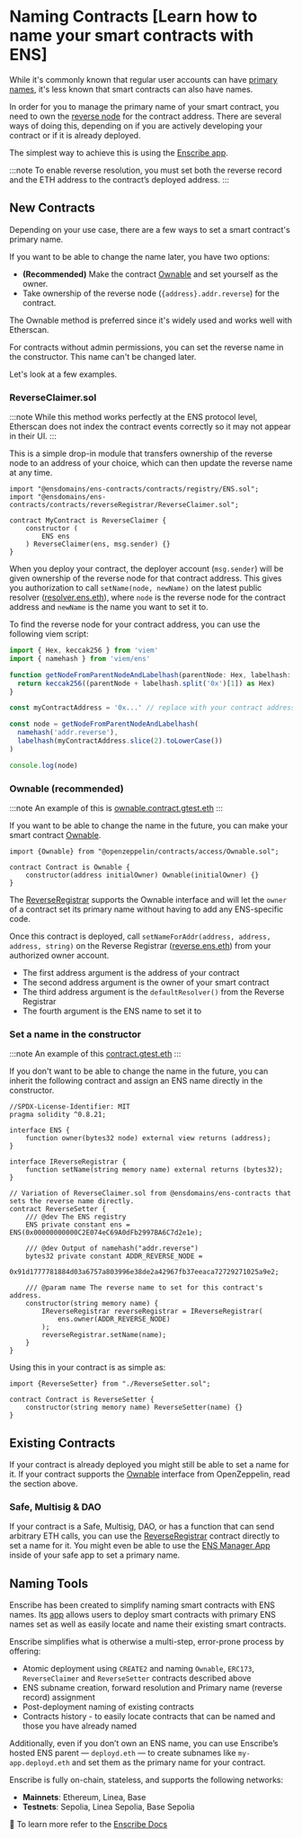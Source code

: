 # Naming Contracts [Learn how to name your smart contracts with ENS]

While it's commonly known that regular user accounts can have [primary names](/web/reverse), it's less known that smart contracts can also have names.

In order for you to manage the primary name of your smart contract, you need to own the [reverse node](/terminology#reverse-node) for the contract address. There are several ways of doing this, depending on if you are actively developing your contract or if it is already deployed.

The simplest way to achieve this is using the [Enscribe app](https://app.enscribe.xyz/).

:::note
To enable reverse resolution, you must set both the reverse record and the ETH address to the contract’s deployed address.
:::

## New Contracts

Depending on your use case, there are a few ways to set a smart contract's primary name.

If you want to be able to change the name later, you have two options:

- **(Recommended)** Make the contract [Ownable](https://docs.openzeppelin.com/contracts/5.x/access-control) and set yourself as the owner.
- Take ownership of the reverse node (`{address}.addr.reverse`) for the contract.

The Ownable method is preferred since it's widely used and works well with Etherscan.

For contracts without admin permissions, you can set the reverse name in the constructor. This name can't be changed later.

Let's look at a few examples.

### ReverseClaimer.sol

:::note
While this method works perfectly at the ENS protocol level, Etherscan does not index the contract events correctly so it may not appear in their UI.
:::

This is a simple drop-in module that transfers ownership of the reverse node to an address of your choice, which can then update the reverse name at any time.

```solidity
import "@ensdomains/ens-contracts/contracts/registry/ENS.sol";
import "@ensdomains/ens-contracts/contracts/reverseRegistrar/ReverseClaimer.sol";

contract MyContract is ReverseClaimer {
    constructor (
        ENS ens
    ) ReverseClaimer(ens, msg.sender) {}
}
```

When you deploy your contract, the deployer account (`msg.sender`) will be given ownership of the reverse node for that contract address. This gives you authorization to call `setName(node, newName)` on the latest public resolver ([resolver.ens.eth](https://etherscan.io/address/resolver.ens.eth)), where `node` is the reverse node for the contract address and `newName` is the name you want to set it to.

To find the reverse node for your contract address, you can use the following viem script:

```ts
import { Hex, keccak256 } from 'viem'
import { namehash } from 'viem/ens'

function getNodeFromParentNodeAndLabelhash(parentNode: Hex, labelhash: Hex) {
  return keccak256((parentNode + labelhash.split('0x')[1]) as Hex)
}

const myContractAddress = '0x...' // replace with your contract address

const node = getNodeFromParentNodeAndLabelhash(
  namehash('addr.reverse'),
  labelhash(myContractAddress.slice(2).toLowerCase())
)

console.log(node)
```

### Ownable (recommended)

:::note
An example of this is [ownable.contract.gtest.eth](https://etherscan.io/address/ownable.contract.gtest.eth#code)
:::

If you want to be able to change the name in the future, you can make your smart contract [Ownable](https://docs.openzeppelin.com/contracts/5.x/api/access#Ownable).

```solidity
import {Ownable} from "@openzeppelin/contracts/access/Ownable.sol";

contract Contract is Ownable {
    constructor(address initialOwner) Ownable(initialOwner) {}
}
```

The [ReverseRegistrar](/registry/reverse) supports the Ownable interface and will let the `owner` of a contract set its primary name without having to add any ENS-specific code.

Once this contract is deployed, call `setNameForAddr(address, address, address, string)` on the Reverse Registrar ([reverse.ens.eth](https://etherscan.io/address/reverse.ens.eth)) from your authorized owner account.

- The first address argument is the address of your contract
- The second address argument is the owner of your smart contract
- The third address argument is the `defaultResolver()` from the Reverse Registrar
- The fourth argument is the ENS name to set it to

### Set a name in the constructor

:::note
An example of this [contract.gtest.eth](https://etherscan.io/address/contract.gtest.eth#code)
:::

If you don't want to be able to change the name in the future, you can inherit the following contract and assign an ENS name directly in the constructor.

```solidity
//SPDX-License-Identifier: MIT
pragma solidity ^0.8.21;

interface ENS {
    function owner(bytes32 node) external view returns (address);
}

interface IReverseRegistrar {
    function setName(string memory name) external returns (bytes32);
}

// Variation of ReverseClaimer.sol from @ensdomains/ens-contracts that sets the reverse name directly.
contract ReverseSetter {
    /// @dev The ENS registry
    ENS private constant ens = ENS(0x00000000000C2E074eC69A0dFb2997BA6C7d2e1e);

    /// @dev Output of namehash("addr.reverse")
    bytes32 private constant ADDR_REVERSE_NODE =
        0x91d1777781884d03a6757a803996e38de2a42967fb37eeaca72729271025a9e2;

    /// @param name The reverse name to set for this contract's address.
    constructor(string memory name) {
        IReverseRegistrar reverseRegistrar = IReverseRegistrar(
            ens.owner(ADDR_REVERSE_NODE)
        );
        reverseRegistrar.setName(name);
    }
}
```

Using this in your contract is as simple as:

```solidity
import {ReverseSetter} from "./ReverseSetter.sol";

contract Contract is ReverseSetter {
    constructor(string memory name) ReverseSetter(name) {}
}
```

## Existing Contracts

If your contract is already deployed you might still be able to set a name for it.
If your contract supports the [Ownable](https://docs.openzeppelin.com/contracts/5.x/api/access#Ownable) interface from OpenZeppelin, read the section above.

### Safe, Multisig & DAO

If your contract is a Safe, Multisig, DAO, or has a function that can send arbitrary ETH calls, you can use the [ReverseRegistrar](/registry/reverse) contract directly to set a name for it.
You might even be able to use the [ENS Manager App](https://ens.app/) inside of your safe app to set a primary name.

## Naming Tools

Enscribe has been created to simplify naming smart contracts with ENS names. Its [app](https://app.enscribe.xyz/) allows users to deploy smart contracts with primary ENS names set as well as easily locate and name their existing smart contracts.

Enscribe simplifies what is otherwise a multi-step, error-prone process by offering:

- Atomic deployment using `CREATE2` and naming `Ownable`, `ERC173`, `ReverseClaimer` and `ReverseSetter` contracts described above
- ENS subname creation, forward resolution and Primary name (reverse record) assignment
- Post-deployment naming of existing contracts
- Contracts history - to easily locate contracts that can be named and those you have already named

Additionally, even if you don’t own an ENS name, you can use Enscribe’s hosted ENS parent — `deployd.eth` — to create subnames like `my-app.deployd.eth` and set them as the primary name for your contract.

Enscribe is fully on-chain, stateless, and supports the following networks:
- **Mainnets**: Ethereum, Linea, Base
- **Testnets**: Sepolia, Linea Sepolia, Base Sepolia

🔗 To learn more refer to the [Enscribe Docs](https://www.enscribe.xyz/docs/)